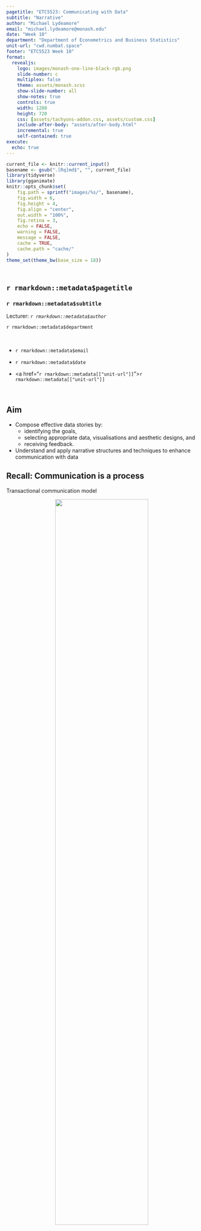 ```yaml
---
pagetitle: "ETC5523: Communicating with Data"
subtitle: "Narrative"
author: "Michael Lydeamore"
email: "michael.lydeamore@monash.edu"
date: "Week 10"
department: "Department of Econometrics and Business Statistics"
unit-url: "cwd.numbat.space"
footer: "ETC5523 Week 10"
format: 
  revealjs:
    logo: images/monash-one-line-black-rgb.png
    slide-number: c
    multiplex: false
    theme: assets/monash.scss
    show-slide-number: all
    show-notes: true
    controls: true
    width: 1280
    height: 720
    css: [assets/tachyons-addon.css, assets/custom.css]
    include-after-body: "assets/after-body.html"
    incremental: true
    self-contained: true
execute:
  echo: true
---
```


```r
current_file <- knitr::current_input()
basename <- gsub(".[Rq]md$", "", current_file)
library(tidyverse)
library(gganimate)
knitr::opts_chunk$set(
    fig.path = sprintf("images/%s/", basename),
    fig.width = 6,
    fig.height = 4,
    fig.align = "center",
    out.width = "100%",
    fig.retina = 3,
    echo = FALSE,
    warning = FALSE,
    message = FALSE,
    cache = TRUE,
    cache.path = "cache/"
)
theme_set(theme_bw(base_size = 18))
```

## <br>[`r rmarkdown::metadata$pagetitle`]{.monash-blue} {#etc5523-title background-image="images/bg-01.png"}

### `r rmarkdown::metadata$subtitle`

Lecturer: *`r rmarkdown::metadata$author`*

`r rmarkdown::metadata$department`

::: tl
<br>

<ul class="fa-ul">

<li>

[<i class="fas fa-envelope"></i>]{.fa-li}`r rmarkdown::metadata$email`

</li>

<li>

[<i class="fas fa-calendar-alt"></i>]{.fa-li} `r rmarkdown::metadata$date`

</li>

<li>

[<i class="fa-solid fa-globe"></i>]{.fa-li}<a href="`r rmarkdown::metadata[["unit-url"]]`">`r rmarkdown::metadata[["unit-url"]]`</a>

</li>

</ul>

<br>
:::


## {#aim}

::: {.callout-important }

## Aim

* Compose effective data stories by:
  - identifying the goals, 
  - selecting appropriate data, visualisations and aesthetic designs, and 
  - receiving feedback.
* Understand and apply narrative structures and techniques to enhance communication with data

:::




## Recall: Communication is a [process]{.monash-blue}


Transactional communication model

<center>
<img src="images/drawn/transactional-communication-model.png" width="70%">
</center>

## Communication problems

. . . 

**_The technical problem_**

How    accurately    can    the    symbols    of    communication    be transmitted?

. . . 

**_The semantic problem_**

How  precisely  do  the  transmitted  symbols  convey  the  desired meaning?

. . . 

**_The effectiveness problem_**

How effectively does the received meaning affect conduct in the desired way?


::: aside 

Jones (2014) Communicating Data with Tableau

:::

## [Principles]{.monash-blue} of Communicating Data

1. Know your goal (target audience, intended message, desired effect)
2. Use the right data
3. Select suitable visualisations
4. Design for aesthetics
5. Choose an effective medium and channel
6. Check the results, i.e. get **feedback**

::: aside 

Jones (2014) Communicating Data with Tableau

:::


## Recall: Communicating with Data


<center>

<img src="images/drawn/venn-diagram.png" height="600px"/>

</center>

## Recall: [Rhetorics]{.monash-blue}

* The art of effective or persuasive speaking or writing

. . . 

::: flex

::: w-50

**Rhetorical triangle**


<img src="images/drawn/rhetorical-triangle.png" width="80%">


:::

::: w-50

**Rhetorical situation**

* Writer or Speaker
* Purpose
* Message
* Audience
* Context

:::


:::


## {}

<br><br>

::: blockquote

No one ever made a decision because of a number. They need a story.

[-- Daniel Kahneman]{.fr}
:::



# [[Basic Story Types](https://www.ipl.org/div/farq/plotFARQ.html)]{.monash-white} {background-color="#006DAE"}



## One Story Type

::: {.r-fit-text .fragment}

Conflict

:::

::: aside

Foster-Harris, William (1959) The Basic Patterns of Plot. 

:::

## Seven Story Types


1. Overcoming the monster
2. Rags to riches
3. The quest
4. Voyage and return
5. Comedy
6. Tragedy
7. Rebirth


::: aside

Booker, Christopher (2004) The Seven Basic Plots: Why We Tell Stories.

:::


## Twenty Story Types

::: flex

::: w-33

1. Quest
2. Adventure
3. Pursuit
4. Rescue
5. Escape
6. Revenge
7. The Riddle


:::

::: w-33

8. Rivalry
9. Underdog
10. Temptation
11. Metamorphosis
12. Transformation
13. Maturation
14. Love

:::


::: w-33


15. Forbidden Love
16. Sacrifice
17. Discovery
18. Wretched Excess
19. Ascension
20. Descension.

:::

:::

::: aside

Tobias, Ronald B. (1993) 20 Master Plots.

:::


# Basic Data Story Types {background-color="#006DAE"}


## Data Story Types

```css
.storytype {
  width: 23%;
}
```

<center>
<img src="images/drawn/storytype-time.png" class="storytype">
<img src="images/drawn/storytype-drilldown.png" class="storytype">
<img src="images/drawn/storytype-zoomout.png" class="storytype">
<img src="images/drawn/storytype-contrast.png" class="storytype">
<img src="images/drawn/storytype-factors.png" class="storytype">
<img src="images/drawn/storytype-intersections.png" class="storytype">
<img src="images/drawn/storytype-outliers.png" class="storytype">
</center>

::: aside

Jones, Ben (2015) [Seven Data Story Types.](https://dataremixed.com/2015/03/tapestry-2015-seven-data-story-types/) Tapestry Conference.

:::

## Data: key crop yields

```r
# devtools::install_github("etc5523-2022/data", ref = "tut9")
cwdata::key_crop_yields
```

. . . 

One data, many stories



## <img src="images/drawn/storytype-time-notext.png" style="height:1em;vertical-align:middle;"> Change over time

```r
# devtools::install_github("etc5523-2022/data", ref = "tut9")
data <- cwdata::key_crop_yields
world_wheat <- data %>%
    filter(entity == "World", crop == "wheat")
region_wheat <- data %>%
    filter(
        crop == "wheat",
        entity %in% c(
            "Asia", "Asia, Central",
            "Central America", "Central African Republic",
            "Eastern Africa", "Eastern Asia",
            "Eastern Europe", "Northern Europe",
            "Europe, Western", "Middle Africa",
            "Oceania", "South Africa",
            "South America", "South Eastern Asia",
            "Southern Africa", "Southern Asia",
            "Southern Europe", "Western Africa", "Western Asia"
        )
    )
europe_wheat <- data %>%
    filter(
        crop == "wheat",
        entity %in% c(
            "Eastern Europe",
            "Northern Europe",
            "Europe, Western",
            "Southern Europe"
        )
    ) %>%
    mutate(entity = recode(entity,
        "Europe, Western" = "Western Europe"
    ))

slope <- coef(lm(yield ~ year, data = world_wheat))[2]

ggplot(world_wheat, aes(year, yield)) +
    geom_line(color = "#969696") +
    geom_smooth(
        method = lm, se = FALSE, size = 0.5,
        color = "#008A25"
    ) +
    labs(
        x = "Year",
        y = "Yield (t/ha)",
        title = "Total world wheat yield is increasing",
        caption = "Source: Our World in Data / Tidy Tuesday 2020-09-01"
    ) +
    annotate("text",
        label = paste(round(slope * 10, 2), "t/ha per decade"),
        x = 2010, y = 2.25, color = "#008A25"
    ) +
    annotate("segment",
        x = 2002, xend = 2002,
        y = 2, yend = 2.5,
        arrow = grid::arrow(), color = "#008A25"
    ) +
    theme(plot.caption = element_text(color = "#969696", size = 12))
```

## <img src="images/drawn/storytype-drilldown-notext.png" style="height:1em;vertical-align:middle;"> Drill down


```r
europe_wheat %>%
    mutate(region = str_replace(entity, "ern Europe", "")) %>%
    ggplot(aes(year, yield, color = region)) +
    geom_line() +
    guides(color = "none") +
    geom_text(aes(label = region, x = 2019),
        data = ~ filter(.x, year == max(year)),
        hjust = 0
    ) +
    xlim(NA, 2021) +
    labs(
        x = "Year",
        y = "Yield (t/ha)",
        title = "Major wheat yield in Europe is in North and West",
        caption = "Source: Our World in Data / Tidy Tuesday 2020-09-01"
    ) +
    theme(plot.caption = element_text(color = "#969696", size = 12)) +
    colorspace::scale_color_discrete_qualitative()
```

## <img src="images/drawn/storytype-contrast-notext.png" style="height:1em;vertical-align:middle;"> Contrast

```r
data %>%
    filter(
        entity == "Europe",
        year == max(year),
        !is.na(yield)
    ) %>%
    mutate(
        crop = tools::toTitleCase(crop),
        crop = fct_reorder(crop, yield),
        staple = crop %in% c("Potatoes", "Bananas")
    ) %>%
    ggplot(aes(yield, crop)) +
    geom_col(aes(fill = staple)) +
    scale_x_continuous(
        expand = c(0, 0),
        limits = c(0, 43.5)
    ) +
    scale_fill_manual(values = c("grey", "yellow2")) +
    guides(fill = "none") +
    labs(
        x = "Yield (t/ha)", y = "",
        title = "Bananas and potatoes are Europe's staple food, 2018",
        caption = "Source: Our World in Data / Tidy Tuesday 2020-09-01"
    ) +
    geom_text(aes(label = sprintf("%.1f", yield)),
        hjust = 0
    ) +
    theme(
        axis.text.y = element_text(size = 12),
        plot.title = element_text(size = 16),
        plot.caption = element_text(color = "#969696", size = 12)
    )
```

## <img src="images/drawn/storytype-factors-notext.png" style="height:1em;vertical-align:middle;"> Factors


```r
data %>%
    filter(
        entity %in% c(
            "Eastern Europe",
            "Northern Europe",
            "Europe, Western",
            "Southern Europe"
        ),
        year == max(year),
        !is.na(yield)
    ) %>%
    mutate(
        entity = recode(entity,
            "Europe, Western" = "Western Europe"
        ),
        entity = str_replace(entity, "ern Europe", ""),
        crop = tools::toTitleCase(crop),
        crop = fct_reorder(crop, -yield, max),
        staple = crop %in% c("Potatoes", "Bananas")
    ) %>%
    ggplot(aes(yield, entity)) +
    geom_col(aes(fill = crop),
        position = "fill",
        color = "black"
    ) +
    scale_x_continuous(expand = c(0, 0)) +
    labs(
        x = "Proportion", y = "",
        fill = "",
        title = "Bananas are produced only in South Europe!",
        caption = "Source: Our World in Data / Tidy Tuesday 2020-09-01"
    ) +
    theme(
        axis.text.y = element_text(size = 12),
        plot.title = element_text(size = 16),
        plot.caption = element_text(color = "#969696", size = 12),
        axis.title.x = element_text(size = 14),
        axis.text.x = element_text(size = 12),
        legend.text = element_text(size = 12)
    )
```


## <img src="images/drawn/storytype-intersections-notext.png" style="height:1em;vertical-align:middle;"> Intersections

```r
data %>%
    filter(
        entity %in% c("Europe"),
        !crop %in% c("potatoes", "bananas"),
        !is.na(yield)
    ) %>%
    arrange(crop, year) %>%
    mutate(
        crop = tools::toTitleCase(crop),
        crop = fct_reorder(crop, -yield, last)
    ) %>%
    ggplot(aes(year, yield, color = crop)) +
    geom_line() +
    colorspace::scale_color_discrete_qualitative() +
    labs(
        y = "Yield (t/ha)", x = "Year",
        title = "Maize became as popular as rice in Europe!",
        color = "",
        caption = "Source: Our World in Data / Tidy Tuesday 2020-09-01"
    ) +
    theme(plot.caption = element_text(color = "#969696", size = 12))

```




## <img src="images/drawn/storytype-outliers-notext.png" style="height:1em;vertical-align:middle;"> Outliers

::: center 

Kuwait, NZ & USA have highest potato yields, 2018

:::

```r
map_data("world") %>%
    mutate(
        region = recode(region,
            "UK" = "United Kingdom",
            "USA" = "United States",
            "Democratic Republic of the Congo" = "Democratic Republic of Congo"
        ),
        europe = str_detect(region, "[Ee]urope")
    ) %>%
    left_join(filter(data, crop == "potatoes", year == max(year)),
        by = c("region" = "entity")
    ) %>%
    group_by(region) %>%
    summarise(
        yield = mean(yield),
        crop = unique(crop)
    ) %>%
    ggplot(aes("1", yield)) +
    ggbeeswarm::geom_quasirandom() +
    ggrepel::geom_text_repel(aes(label = region),
        data = ~ filter(.x, yield > 45),
        force_pull = 3
    ) +
    labs(
        y = "Yield (t/ha)", x = "",
        color = "",
        caption = "Source: Our World in Data / Tidy Tuesday 2020-09-01"
    ) +
    theme(
        plot.caption = element_text(color = "#969696", size = 12),
        axis.title.x = element_blank(),
        axis.ticks.length.x = grid::unit(0, "mm")
    )
```


# Narrative structure {background-color="#006DAE"}


## Narrative structure

::: flex

::: w-50

<img src="images/fiveactstructure.png">

:::

::: w-50

<img src="images/thegap.svg">

:::


:::

::: aside

[Spencer (2022, Feb. 17). Data in Wonderland. Section 1.](https://ssp3nc3r.github.io/data_in_wonderland/#narrative)

:::

## Elements of statistical persuasion

* **Magnitude of effects**: the strength of a statistical argument is enhanced in accord with the quantitative magnitude of support for its qualitative claim.
* **Articulation of results**: the degree of comprehensible detail in which conclusions are phrased. 
* **Generality of effects**: the replicability of the results.
* **Interestingness of argument**: the potential to change people believe.
* **Credibility of argument**: the believability of a claim.

::: aside

[Spencer (2022, Feb. 17). Data in Wonderland. Section 1.](https://ssp3nc3r.github.io/data_in_wonderland/#narrative)

:::


## Narrative techniques 

* **Metaphor, simile, analogy or anecdotes**, e.g. "one in three households is wasting the equivalent of a shopping bag full of food each week."
* **Comparisons**, e.g. "While the average Australian man has $52,786 in their savings account right now, the average woman sits at around half that figure – $26,132."
* **Flow of information**, e.g. new information before old, simple before complex information. 


# Improving communication {background-color="#006DAE"}

## Feedback loops

* Recall [**there is no single, ideal way to communicate**]{.monash-blue}.
* Get in a habit to seek feedback from others about:
  - **Reach**: Did the audience even receive your message at all? Who did and who didn’t?
  - **Understanding**: Did  the  audience  interpret  the  data  message  in  the  way  you  intended?
  - **Impact**: Did the audience react in the way you wanted them to react?
  
::: aside 

Jones (2014) Communicating Data with Tableau

:::

## Anscombe's Quartet

::: flex

::: {.w-50 .f3}

```r
ans <- anscombe %>%
    mutate(n = 1:n()) %>%
    pivot_longer(-n) %>%
    mutate(
        set = parse_number(name),
        var = str_extract(name, ".")
    ) %>%
    pivot_wider(c(set, n),
        values_from = value,
        names_from = var
    ) %>%
    arrange(set, n)

knitr::kable(anscombe)
```

:::

::: {.w-50 .f3 .fragment}

Summary statistics

```r
ans %>%
    group_by(set) %>%
    summarise(
        cor = cor(x, y),
        sd_x = sd(x),
        sd_y = sd(y),
        mean_x = mean(x),
        mean_y = mean(y),
        intercept = coef(lm(y ~ x))[1],
        slope = coef(lm(y ~ x))[2]
    ) %>%
    knitr::kable(digits = 3)
```

::: fragment

... show hardly any differences between sets.

:::


:::

:::


## Anscombe's Quartet


```r
ans %>%
    ggplot(aes(x, y)) +
    geom_point() +
    facet_wrap(~set)
```


## Same Stats, Different Graphs

```r
datasauRus::twelve_from_slant_long %>%
    ggplot(aes(x, y)) +
    geom_point(size = 0.5) +
    facet_wrap(~dataset) +
    theme(text = element_text(size = 12))
```



::: aside

Matejka, J., & Fitzmaurice, G. (2017). Same Stats, Different Graphs: Generating Datasets with Varied Appearance and Identical Statistics through Simulated Annealing. CHI 2017 

:::

## Uncovering Simpson's paradox

```r
datasauRus::simpsons_paradox %>%
    ggplot(aes(x, y)) +
    geom_point() +
    geom_smooth(se = FALSE, method = lm) +
    facet_wrap(~dataset)
```

## Advantages of visualisation

- Ability to "see" large amounts of data
- Reveals properties or structures in data that are not apparent in numerical summaries
- Facilitates understanding of both large-scale and small-scale features of the data

## A model of visual information processing

<center>
<img src="images/vis-system.png" width="50%">
</center>

::: aside

Ware, Colin (2021) Information Visualisation: Perception for Design.

:::




## Visual encodings 

<center>
<img src="https://ssp3nc3r.github.io/data_in_wonderland/images/semiologyelements.png" width="50%">
</center>

::: aside 

Spencer (2022, Feb. 17). Data in Wonderland. 

:::

## Effectiveness of visual encoding 

<center>
<img src="https://ssp3nc3r.github.io/data_in_wonderland/index_files/figure-html5/encodings1-1.png" width="70%">
</center>

::: aside 

Spencer (2022, Feb. 17). Data in Wonderland. 

:::

## Effectiveness of visual encoding by data type

<center>
<img src="images/DVHB_VisualVariables_A3.png" width="68%">
</center>

::: aside 

Spencer (2022, Feb. 17). Data in Wonderland. 

:::

## Affectiveness by color

<center>
<img src="images/affective-colors.png" width="70%">
</center>

::: aside 

Bartram et al. (2017) Affective Color in Visualization. CHI Conference

:::

## User Interactions 

<img src="images/lecture-03/actions.svg">

::: {.f4 .absolute .bottom-0}

Image from Spencer (2022, Feb. 17). Data in Wonderland. Retrieved from https://ssp3nc3r.github.io/data_in_wonderland

:::

## User Inputs

<img src="images/lecture-03/widgets.svg">

::: {.f4 .absolute .bottom-0}

Image from Spencer (2022, Feb. 17). Data in Wonderland. Retrieved from https://ssp3nc3r.github.io/data_in_wonderland

:::

## Overview 

<center>
<img src="https://ssp3nc3r.github.io/data_in_wonderland/images/overview-schematic.svg" width="80%">
</center>

::: {.f4 .absolute .bottom-0}

Image from Spencer (2022, Feb. 17). Data in Wonderland. Retrieved from https://ssp3nc3r.github.io/data_in_wonderland

:::


# State of the art for<br>interactive plots {background-color="#006DAE"}

## Interactive plots with JS

* State-of-the-art for interactive plots is **JS**
* Some of the most popular and free JS library for plotting are:

::: flex

::: w-10

:::

::: w-30

  * [Chart.js](https://www.chartjs.org/)
  * [Dygraphs](https://dygraphs.com/)
  * [D3.js](https://d3js.org/)
 
:::

::: w-30

  * [ECharts](https://echarts.apache.org/en/index.html)
  * [Google Charts](https://developers.google.com/chart)
  * [Highcharts](https://www.highcharts.com/)
 
:::

::: w-30

   * [Plotly](https://plotly.com/javascript/)
   * [Vis.js](https://visjs.org/)
:::

:::


* Rising JS libraries that are based on the *Grammar of Graphics*:

::: flex

::: w-10

:::

::: w-45

   * [Observable Plot](https://observablehq.com/@observablehq/plot)
 
:::

::: w-45

   * [Vega and Vega-Lite](https://vega.github.io/vega/)

:::


:::


## Interactive plots with JS through R  {.scrollable}

* No need to learn JS!
* Many JS library for plotting are available via an R package:

| JS | R package |
| --- | --- |
| [Chart.js](https://www.chartjs.org/) | [`chartjs`](https://github.com/Tutuchan/chartjs),  [`charter`](https://github.com/JohnCoene/charter) |
| [Dygraphs](https://dygraphs.com/) | [`dygraphs`](https://github.com/rstudio/dygraphs) | 
| [D3.js](https://d3js.org/) | [`r2d3`](https://github.com/rstudio/r2d3), [`networkD3`](https://github.com/christophergandrud/networkD3) | 
| [ECharts](https://echarts.apache.org/en/index.html) | [`echarts4r`](https://github.com/JohnCoene/echarts4r)| 
| [Google Charts](https://developers.google.com/chart) | [`googleVis`](https://github.com/mages/googleVis) |
| [Highcharts](https://www.highcharts.com/) | [`highcharter`](https://github.com/jbkunst/highcharter) | 
| [Plotly](https://plotly.com/javascript/) | [`plotly`](https://github.com/plotly/plotly.R) | 
| [Vis.js](https://visjs.org/) | [`visNetwork`](https://github.com/datastorm-open/visNetwork) |
| [Observable Plot](https://observablehq.com/@observablehq/plot) | [`obsplot`](https://github.com/juba/obsplot) |
| [Vega and Vega-Lite](https://vega.github.io/vega/) | [`vegawidget`](https://github.com/vegawidget/vegawidget), [`altair`](https://github.com/vegawidget/altair),  [`virgo`](https://github.com/vegawidget/virgo),  [`vegabrite`](https://github.com/vegawidget/vegabrite) |


# Plotly {background-color="#006DAE"}

## Plotly

* Plotly is a high-level, declarative library for plotting build on `d3.js` and `stack.gl` (open software ecosystem for WebGL).

. . . 

```r
library(plotly)
plot_ly(ggplot2::diamonds, x = ~cut, color = ~clarity, colors = "Accent")
```

. . . 

```r
p <- plot_ly(ggplot2::diamonds, x = ~cut, color = ~clarity, colors = "Accent")
widgetframe::frameWidget(p, height = "450px")
```


## Plotly for ggplot2

. . . 

```r
#| code-line-numbers: "|1-4|6"
library(ggplot2)
g <- ggplot(ggplot2::diamonds, aes(x = cut, fill = clarity)) +
    geom_bar(position = "dodge") +
    scale_fill_brewer(palette = "Accent")

ggplotly(g)
```

. . . 

```r
library(ggplot2)
g <- ggplot(
    ggplot2::diamonds,
    aes(x = cut, fill = clarity)
) +
    geom_bar(position = "dodge") +
    scale_fill_brewer(palette = "Accent")

widgetframe::frameWidget(ggplotly(g), height = "450px")
```


## Plotly with drop down menu


```r

yields <- na.omit(cwdata::key_crop_yields)
crops <- sort(unique(yields$crop))

map(crops, ~ {
    yields %>%
        filter(crop == .x) %>%
        plot_ly(
            x = ~year,
            y = ~yield,
            type = "scatter",
            mode = "lines",
            color = ~crop,
            transforms = list(
                list(
                    type = "filter",
                    target = ~entity,
                    operation = "=",
                    value = "Afghanistan"
                )
            )
        )
}) %>%
    subplot(nrows = 3) %>%
    layout(
        showlegend = FALSE,
        annotations = imap(crops, ~ {
            list(
                x = 0 + 1 / 4 * (.y - 1) - 1 / 4 * 4 * (.y > 4) - 1 / 4 * 4 * (.y > 8),
                y = 1 - 0.05 - 1 / 3 * (.y > 4) - 1 / 3 * (.y > 8),
                font = list(size = 12),
                text = .x,
                xref = "paper",
                yref = "paper",
                xanchor = "center",
                yanchor = "bottom",
                showarrow = FALSE
            )
        }),
        updatemenus = list(list(
            type = "dropdown",
            active = 0,
            buttons = map(
                unique(yields$entity),
                ~ list(
                    method = "restyle",
                    args = list("transforms[0].value", .x),
                    label = .x
                )
            )
        ))
    )
```

## Code for Plotly with drop down menu

```r
#| code-line-numbers: "|1|2|4-22|5-6|7-19|23|24-51|26-38|39-50"
yields <- na.omit(cwdata::key_crop_yields)
crops <- sort(unique(yields$crop))

map(crops, ~ {
    yields %>%
        filter(crop == .x) %>%
        plot_ly(
            x = ~year,
            y = ~yield,
            type = "scatter",
            mode = "lines",
            color = ~crop,
            transforms = list(
                list(
                    type = "filter",
                    target = ~entity,
                    operation = "=",
                    value = "Afghanistan"
                )
            )
        )
}) %>%
    subplot(nrows = 3) %>%
    layout(
        showlegend = FALSE,
        annotations = imap(crops, ~ {
            list(
                x = 0 + 1 / 4 * (.y - 1) - 1 / 4 * 4 * (.y > 4) - 1 / 4 * 4 * (.y > 8),
                y = 1 - 0.05 - 1 / 3 * (.y > 4) - 1 / 3 * (.y > 8),
                font = list(size = 18),
                text = .x,
                xref = "paper",
                yref = "paper",
                xanchor = "center",
                yanchor = "bottom",
                showarrow = FALSE
            )
        }),
        updatemenus = list(list(
            type = "dropdown",
            active = 0,
            buttons = map(
                unique(yields$entity),
                ~ list(
                    method = "restyle",
                    args = list("transforms[0].value", .x),
                    label = .x
                )
            )
        ))
    )
```


## Difference to Shiny

`cwdata::run_app()` <a href="https://ebsmonash.shinyapps.io/global-crop-yields/"><i class="fas fa-link"></i></a>

<a href="https://ebsmonash.shinyapps.io/global-crop-yields/"><img src="images/cwdata-app.png"></a>


## Code for Shiny app

```r
#| code-line-numbers: "10-13|24-29|16"
library(shiny)
library(ggplot2)
library(dplyr)
library(cwdata)

ui <- fluidPage(
    br(),
    sidebarLayout(
        sidebarPanel(
            selectizeInput("entity",
                "Select a country or region:",
                choices = sort(unique(key_crop_yields$entity)),
                selected = "Australia"
            )
        ),
        mainPanel(
            plotOutput("tsplot")
        )
    )
)

server <- function(input, output, session) {
    output$tsplot <- renderPlot({
        key_crop_yields %>%
            filter(entity == input$entity) %>%
            ggplot(aes(year, yield)) +
            geom_line() +
            geom_point() +
            facet_wrap(~crop, scale = "free_y")
    })
}

shinyApp(ui, server)
```


## Week 10 Lesson 


::: callout-important

## Summary

* Storytelling is a powerful technique to communicate data
* Compose effective data stories requires you to 
  - know your the goals (audience, message, desired effect), 
  - selecting appropriate data, visualisations and aesthetic designs, and 
  - receiving feedback.


:::


::: callout-tip

## Resources

::: nonincremental

* [Spencer (2022, Feb. 17). Data in Wonderland. Section 1.](https://ssp3nc3r.github.io/data_in_wonderland/#narrative)
* Jones (2014) Communicating Data with Tableau

:::

:::